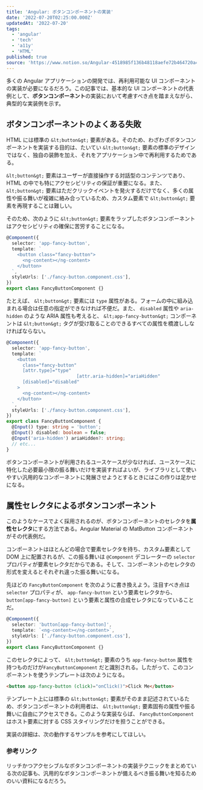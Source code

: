 ```yaml
---
title: 'Angular: ボタンコンポーネントの実装'
date: '2022-07-20T02:25:00.000Z'
updatedAt: '2022-07-20'
tags:
  - 'angular'
  - 'tech'
  - 'a11y'
  - 'HTML'
published: true
source: 'https://www.notion.so/Angular-4518985f136b48118aefe72b464720a4'
---
```



多くの Angular アプリケーションの開発では、再利用可能な UI コンポーネントの実装が必要になるだろう。この記事では、基本的な UI コンポーネントの代表例として、**ボタンコンポーネント**の実装において考慮すべき点を踏まえながら、典型的な実装例を示す。

## ボタンコンポーネントのよくある失敗

HTML には標準の `&lt;button&gt;` 要素がある。そのため、わざわざボタンコンポーネントを実装する目的は、たいてい `&lt;button&gt;` 要素の標準のデザインではなく、独自の装飾を加え、それをアプリケーション中で再利用するためである。

`&lt;button&gt;` 要素はユーザーが直接操作する対話型のコンテンツであり、HTML の中でも特にアクセシビリティの保証が重要になる。また、 `&lt;button&gt;` 要素はただクリックイベントを発火するだけでなく、多くの属性や振る舞いが複雑に絡み合っているため、カスタム要素で `&lt;button&gt;` 要素を再現することは難しい。

<LinkPreview src="https://developer.mozilla.org/ja/docs/Web/HTML/Element/button" />

そのため、次のように `&lt;button&gt;` 要素をラップしたボタンコンポーネントはアクセシビリティの確保に苦労することになる。

```typescript
@Component({
  selector: 'app-fancy-button',
  template: `
    <button class="fancy-button">
      <ng-content></ng-content>
    </button>
  `,
  styleUrls: ['./fancy-button.component.css'],
})
export class FancyButtonComponent {}
```

たとえば、 `&lt;button&gt;` 要素には `type` 属性がある。フォームの中に組み込まれる場合は任意の指定ができなければ不便だ。また、 `disabled` 属性や `aria-hidden` のような ARIA 属性も考えると、 `&lt;app-fancy-button&gt;` コンポーネントは `&lt;button&gt;` タグが受け取ることのできるすべての属性を橋渡ししなければならない。

```typescript
@Component({
  selector: 'app-fancy-button',
  template: `
    <button
      class="fancy-button"
      [attr.type]="type"
      　　　　　　　　　　　　[attr.aria-hidden]="ariaHidden"
      [disabled]="disabled"
    >
      <ng-content></ng-content>
    </button>
  `,
  styleUrls: ['./fancy-button.component.css'],
})
export class FancyButtonComponent {
  @Input() type: string = 'button';
  @Input() disabled: boolean = false;
  @Input('aria-hidden') ariaHidden?: string;
  // etc...
}
```

ボタンコンポーネントが利用されるユースケースが少なければ、ユースケースに特化した必要最小限の振る舞いだけを実装すればよいが、ライブラリとして使いやすい汎用的なコンポーネントに発展させようとするときにはこの作りは足かせになる。

## 属性セレクタによるボタンコンポーネント

このようなケースでよく採用されるのが、ボタンコンポーネントのセレクタを**属性セレクタ**にする方法である。Angular Material の MatButton コンポーネントがその代表例だ。

<LinkPreview src="https://material.angular.io/components/button/overview" />

コンポーネントはほとんどの場合で要素セレクタを持ち、カスタム要素として DOM 上に配置されるが、この振る舞いは `@Component` デコレーターの `selector` プロパティが要素セレクタだからである。そして、コンポーネントのセレクタの形式を変えるとそれぞれ違った振る舞いになる。

先ほどの `FancyButtonComponent` を次のように書き換えよう。注目すべき点は `selector` プロパティが、 `app-fancy-button` という要素セレクタから、 `button[app-fancy-button]` という要素と属性の合成セレクタになっていることだ。

```typescript
@Component({
  selector: 'button[app-fancy-button]',
  template: `<ng-content></ng-content>`,
  styleUrls: ['./fancy-button.component.css'],
})
export class FancyButtonComponent {}
```

このセレクタによって、 `&lt;button&gt;` 要素のうち `app-fancy-button` 属性を持つものだけが`FancyButtonComponent` だと識別される。したがって、このコンポーネントを使うテンプレートは次のようになる。

```html
<button app-fancy-button (click)="onClick()">Click Me</button>
```

テンプレート上には標準の `&lt;button&gt;` 要素がそのまま記述されているため、ボタンコンポーネントの利用者は、 `&lt;button&gt;` 要素固有の属性や振る舞いに自由にアクセスできる。このような実装ならば、 `FancyButtonComponent` はホスト要素に対する CSS スタイリングだけを担うことができる。

実装の詳細は、次の動作するサンプルを参考にしてほしい。

<Stackblitz src="https://stackblitz.com/edit/angular-ivy-qxbz13?embed=1&file=src/app/fancy-button/fancy-button.component.ts" />

### 参考リンク

リッチかつアクセシブルなボタンコンポーネントの実装テクニックをまとめている次の記事も、汎用的なボタンコンポーネントが備えるべき振る舞いを知るためのいい資料になるだろう。

<LinkPreview src="https://web.dev/building-a-button-component/" />
